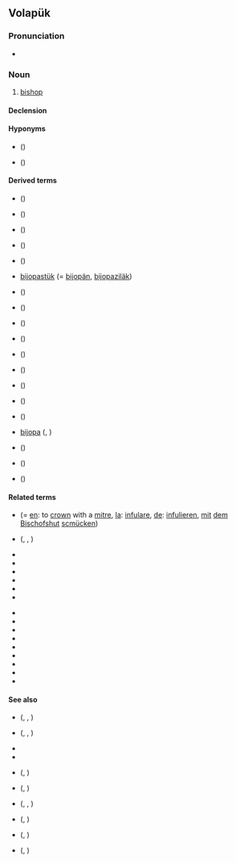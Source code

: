 ==Volapük==

===Pronunciation===
* {{IPA|vo|[biˈʃop]}}

===Noun===
{{vo-noun}}

# {{qualifier|male or female}} [[bishop]]

====Declension====
{{vo-decl-noun}}

====Hyponyms====
* {{l|vo|hibijop}} ({{l|vo|hi-}})
* {{l|vo|jibijop}} ({{l|vo|ji-}})

====Derived terms====
{{top2}}
* {{l|vo|bijopacal}} ({{l|vo|cal}})
* {{l|vo|bijopahät}} ({{l|vo|hät}})
* {{l|vo|bijopam}} ({{l|vo|-am}})
* {{l|vo|bijopapened}} ({{l|vo|pened}})
* {{l|vo|bijopastaf}} ({{l|vo|staf}})
* {{qualifier|older term}} [[bijopastük]] (= [[bijopän]], [[bijopaziläk]])
* {{l|vo|bijopavin}} ({{l|vo|vin}})
* {{l|vo|bijopaziläk}} ({{l|vo|ziläk}})
* {{l|vo|bijopän}} ({{l|vo|-än}})
* {{l|vo|bijopef}} ({{l|vo|-ef}})
{{mid2}}
* {{l|vo|bijopik}} ({{l|vo|-ik}})
* {{l|vo|bijopiko}} ({{l|vo|-iko}})
* {{l|vo|bijopo}} ({{l|vo|-o}})
* {{l|vo|bijopön}} ({{l|vo|-ön}})
* {{l|vo|bijopöp}} ({{l|vo|-öp}})
* {{l|vo|krugastaf}} [[bijopa]] ({{l|vo|krug}}, {{l|vo|staf}})
* {{l|vo|lebijop}} ({{l|vo|le-}})
* {{l|vo|plin-bijop}} ({{l|vo|plin}})
* {{l|vo|vibijop}} ({{l|vo|vi-}})
{{bottom}}

====Related terms====
{{top2}}
* {{l|vo|bijopahätön}} (= [[en]]: to [[crown]] with a [[mitre]], [[la]]: [[infulare]], [[de]]: [[infulieren]], [[mit]] [[dem]] [[Bischofshut]] [[scmücken]])
* {{l|vo|bijopaklerät}} ({{l|vo|klerät}}, {{l|vo|kler}}, {{l|vo|-ät}})
* {{l|vo|bijopänik}}
* {{l|vo|bijopöpik}}
* {{l|vo|hibijopik}}
* {{l|vo|hilebijop}}
* {{l|vo|hiplin-hibijop}}
* {{l|vo|jibijopik}}
{{mid2}}
* {{l|vo|jilebijop}}
* {{l|vo|jiplin-jibijop}}
* {{l|vo|lebijopän}}
* {{l|vo|lebijopef}}
* {{l|vo|lebijopik}}
* {{l|vo|lebijopiko}}
* {{l|vo|lebijopo}}
* {{l|vo|lebijopöp}}
* {{l|vo|plin-bijopik}}
{{bottom}}

====See also====
* {{l|vo|hikleudan}} ({{l|vo|hi-}}, {{l|vo|kleud}}, {{l|vo|-an}})
* {{l|vo|hikleudan-hitidan}} ({{l|vo|tid}}, {{l|vo|tidan}}, {{l|vo|tidön}})
* {{l|vo|jikleudan}}
* {{l|vo|jikleudan-jitidan}}
* {{l|vo|kleudan}} ({{l|vo|kleud}}, {{l|vo|-an}})
* {{l|vo|kultan}} ({{l|vo|kult}}, {{l|vo|-an}})
* {{l|vo|lekleudan}} ({{l|vo|le-}}, {{l|vo|kleud}}, {{l|vo|-an}})
* {{l|vo|pastan}} ({{l|vo|past}}, {{l|vo|-an}})
* {{l|vo|papal}} ({{l|vo|pap}}, {{l|vo|-al}})
* {{l|vo|pädan}} ({{l|vo|päd}}, {{l|vo|-an}})